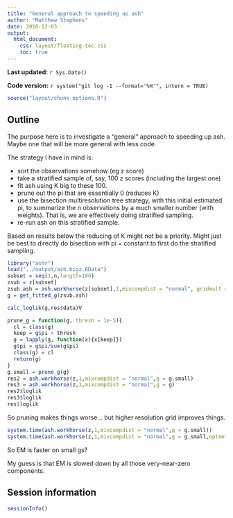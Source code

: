 ```yaml
---
title: "General approach to speeding up ash"
author: "Matthew Stephens"
date: 2016-12-03
output: 
  html_document:
    css: layout/floating-toc.css
    toc: true
---
```


**Last updated:** `r Sys.Date()`

**Code version:** `r system("git log -1 --format='%H'", intern = TRUE)`

```r
source("layout/chunk-options.R")
```


## Outline

The purpose here is to investigate a "general" approach to speeding up ash. 
Maybe one that will be more general with less code.

The strategy I have in mind is:

- sort the observations somehow (eg z score)
- take a stratified sample of, say, 100 z scores (including the largest one)
- fit ash using K big to these 100.
- prune out the pi that are essentially 0 (reduces K)
- use the bisection multiresolution tree strategy, with this initial estimated pi, 
to summarize the n observations by a much smaller number (with weights). 
That is, we are effectively doing stratified sampling.
- re-run ash on this stratified sample.

Based on results below the reducing of K might not be a priority. Might just be
best to directly do bisection with pi = constant to first do the stratified sampling.

```r
library("ashr")
load("../output/ash.bigz.RData")
subset = seq(1,n,length=100)
zsub = z[subset]
zsub.ash = ash.workhorse(z[subset],1,mixcompdist = "normal", gridmult = 1.1)
g = get_fitted_g(zsub.ash)

calc_loglik(g,res$data)V
```

```r
prune_g = function(g, thresh = 1e-5){
  cl = class(g)
  keep = g$pi > thresh
  g = lapply(g, function(x){x[keep]})
  g$pi = g$pi/sum(g$pi)
  class(g) = cl
  return(g)
}
g.small = prune_g(g)
res2 = ash.workhorse(z,1,mixcompdist = "normal",g = g.small)
res3 = ash.workhorse(z,1,mixcompdist = "normal",g = g)
res2$loglik
res3$loglik
res$loglik
```

So pruning makes things worse... but higher resolution grid improves things.

```r
system.time(ash.workhorse(z,1,mixcompdist = "normal",g = g.small))
system.time(ash.workhorse(z,1,mixcompdist = "normal",g = g.small,optmethod="cxxMixSquarem",control=list(trace=FALSE)))
```
So EM is faster on small gs?

My guess is that EM is slowed down by all those very-near-zero components.


## Session information

```r
sessionInfo()
```
